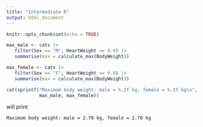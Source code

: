 ```yaml
---
title: "Intermediate R"
output: html_document
---
```


```r
knitr::opts_chunk$set(echo = TRUE)
```

```R
max_male <- cats |>
   filter(Sex == "M", HeartWeight <= 9.0) |>
   summarise(max = calculate_max(BodyWeight))

max_female <- cats |>
   filter(Sex == "F", HeartWeight <= 9.0) |>
   summarise(max = calculate_max(BodyWeight))

cat(sprintf("Maximum body weight: male = %.2f kg, female = %.2f kg\n",
            max_male, max_female))
```

will print

```
Maximum body weight: male = 2.70 kg, female = 2.70 kg
```

